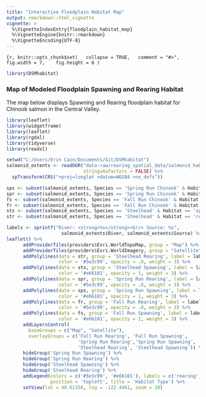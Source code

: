 ```yaml
---
title: "Interactive Floodplain Habitat Map"
output: rmarkdown::html_vignette
vignette: >
  %\VignetteIndexEntry{floodplain_habitat_map}
  %\VignetteEngine{knitr::rmarkdown}
  %\VignetteEncoding{UTF-8}
---
```


```{r,
knitr::opts_chunk$set(
  collapse = TRUE,
  comment = "#>",
  fig.width = 7, 
  fig.height = 6
)
```

```r
library(DSMhabitat)
```

### Map of Modeled Floodplain Spawning and Rearing Habitat

The map below displays Spawning and Rearing floodplain habitat for Chinook salmon in the Central Valley. 


```r

library(leaflet)
library(widgetframe)
library(leaflet)
library(rgdal)
library(tidyverse)
library(readxl)

setwd("C:/Users/Erin Cain/Documents/Git/DSMhabitat")
salmonid_extents <- readOGR("data-raw/rearing_spatial_data/salmonid_habitat_extents/salmonid_habitat_extents.shp", 
                            stringsAsFactors = FALSE) %>%
  spTransform(CRS("+proj=longlat +datum=WGS84 +no_defs"))

sps <- subset(salmonid_extents, Species == 'Spring Run Chinook' & Habitat == 'spawning')
spr <- subset(salmonid_extents, Species == 'Spring Run Chinook' & Habitat == 'rearing')
fs <- subset(salmonid_extents, Species == 'Fall Run Chinook' & Habitat == 'spawning')
fr <- subset(salmonid_extents, Species == 'Fall Run Chinook' & Habitat == 'rearing')
sts <- subset(salmonid_extents, Species == 'Steelhead' & Habitat == 'spawning')
str <- subset(salmonid_extents, Species == 'Steelhead' & Habitat == 'rearing')
```

```r
labels <- sprintf("River: <strong>%s</strong><br/> Source: %s",
                    salmonid_extents$River, salmonid_extents$Source) %>% lapply(htmltools::HTML)
leaflet() %>% 
      addProviderTiles(providers$Esri.WorldTopoMap, group = "Map") %>% 
      addProviderTiles(providers$Esri.WorldImagery, group = "Satellite") %>%
      addPolylines(data = str, group = 'Steelhead Rearing', label = labels,
                   color = '#5e3c99', opacity = .8, weight = 3) %>%
      addPolylines(data = sts, group = 'Steelhead Spawning', label = labels,
                   color = '#e66101', opacity = 1, weight = 3) %>%
      addPolylines(data = spr, group = 'Spring Run Rearing', label = labels,
                   color = '#5e3c99', opacity = .8, weight = 3) %>% 
      addPolylines(data = sps, group = 'Spring Run Spawning', label = labels,
                   color = '#e66101', opacity = 1, weight = 3) %>% 
      addPolylines(data = fr, group = 'Fall Run Rearing', label = labels,
                   color = '#5e3c99', opacity = .8, weight = 3) %>% 
      addPolylines(data = fs, group = 'Fall Run Spawning', label = labels,
                   color = '#e66101', opacity = 1, weight = 3) %>% 
      addLayersControl(
        baseGroups = c("Map", "Satellite"),
        overlayGroups = c('Fall Run Rearing', 'Fall Run Spawning', 
                          'Spring Run Rearing','Spring Run Spawning', 
                          'Steelhead Rearing', 'Steelhead Spawning')) %>% 
      hideGroup('Spring Run Spawning') %>%
      hideGroup('Spring Run Rearing') %>%
      hideGroup('Steelhead Spawning') %>%
      hideGroup('Steelhead Rearing') %>%
      addLegend(colors = c('#5e3c99', '#e66101'), labels = c('rearing', 'spawning'),
                position = 'topleft', title = 'Habitat Type') %>% 
      setView(lat = 40.61158, lng = -122.4461, zoom = 10)

```
